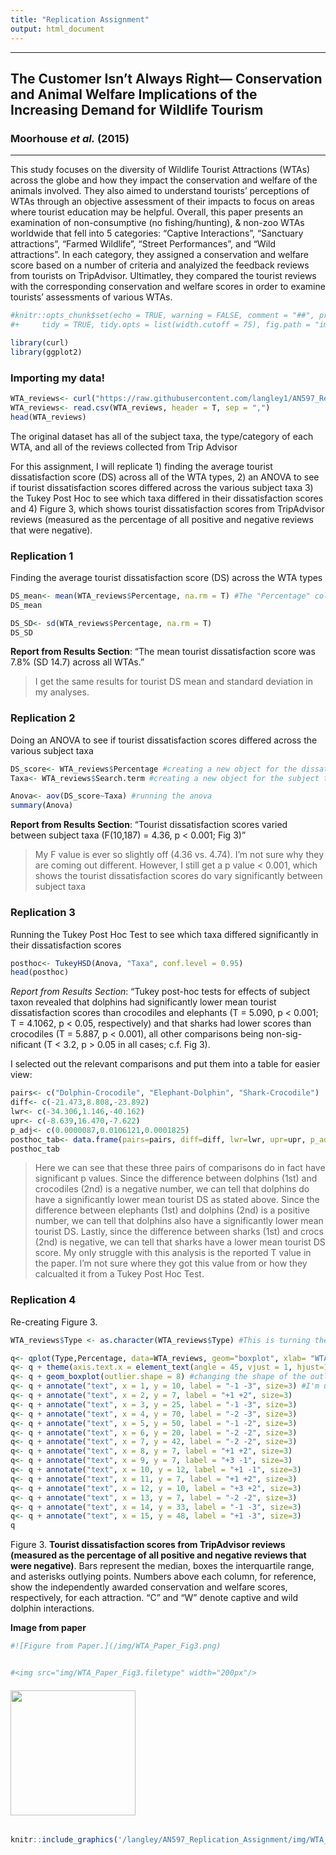 ```yaml
---
title: "Replication Assignment"
output: html_document
---
```


***

## The Customer Isn't Always Right— Conservation and Animal Welfare Implications of the Increasing Demand for Wildlife Tourism

### Moorhouse *et al.* (2015)

***

This study focuses on the diversity of Wildlife Tourist Attractions (WTAs) across the globe and how they impact the conservation and welfare of the animals involved. They also aimed to understand tourists' perceptions of WTAs through an objective assessment of their impacts to focus on areas where tourist education may be helpful. Overall, this paper presents an examination of non-consumptive (no fishing/hunting), & non-zoo WTAs worldwide that fell into 5 categories: "Captive Interactions", "Sanctuary attractions", "Farmed Wildlife", "Street Performances", and "Wild attractions". In each category, they assigned a conservation and welfare score based on a number of criteria and analyized the feedback reviews from tourists on TripAdvisor. Ultimatley, they compared the tourist reviews with the corresponding conservation and welfare scores in order to examine tourists' assessments of various WTAs.

```r
#knitr::opts_chunk$set(echo = TRUE, warning = FALSE, comment = "##", prompt = TRUE, 
#+     tidy = TRUE, tidy.opts = list(width.cutoff = 75), fig.path = "img/")
```



```r
library(curl)
library(ggplot2)
```

### Importing my data!

```r
WTA_reviews<- curl("https://raw.githubusercontent.com/langley1/AN597_Replication_Assignment/master/WTA_Reviews.csv") # I saved their original excel datasheet as a csv, uploaded to my repo, and am pulling it in here using curl
WTA_reviews<- read.csv(WTA_reviews, header = T, sep = ",")
head(WTA_reviews) 
```
The original dataset has all of the subject taxa, the type/category of each WTA, and all of the reviews collected from Trip Advisor

For this assignment, I will replicate 1) finding the average tourist dissatisfaction score (DS) across all of the WTA types, 2) an ANOVA to see if tourist dissatisfaction scores differed across the various subject taxa 3) the Tukey Post Hoc to see which taxa differed in their dissatisfaction scores and 4) Figure 3, which shows tourist dissatisfaction scores from TripAdvisor reviews (measured as the percentage of all positive and negative reviews that were negative). 

### Replication 1

Finding the average tourist dissatisfaction score (DS) across the WTA types
```r
DS_mean<- mean(WTA_reviews$Percentage, na.rm = T) #The "Percentage" column in the dataset is the tourist dissatisfaction scores measured as the percentage of all reviews— discounting ‘average’ reviews— accounted for by negative reviews (i.e. 100 x (negatives /(positives + negatives))), where a low percentage indicates that few tourists had a negative perception of the attraction
DS_mean

DS_SD<- sd(WTA_reviews$Percentage, na.rm = T)
DS_SD
```
**Report from Results Section**: "The mean tourist dissatisfaction score was 7.8% (SD 14.7) across all WTAs."

> I get the same results for tourist DS mean and standard deviation in my analyses. 

### Replication 2

Doing an ANOVA to see if tourist dissatisfaction scores differed across the various subject taxa
```r
DS_score<- WTA_reviews$Percentage #creating a new object for the dissatisfaction score
Taxa<- WTA_reviews$Search.term #creating a new object for the subject taxa

Anova<- aov(DS_score~Taxa) #running the anova
summary(Anova)
```
**Report from Results Section**: "Tourist dissatisfaction scores varied between subject taxa (F(10,187) = 4.36, p < 0.001; Fig 3)"

> My F value is ever so slightly off (4.36 vs. 4.74). I'm not sure why they are coming out different. However, I still get a p value < 0.001, which shows the tourist dissatisfaction scores do vary significantly between subject taxa

### Replication 3

Running the Tukey Post Hoc Test to see which taxa differed significantly in their dissatisfaction scores
```r
posthoc<- TukeyHSD(Anova, "Taxa", conf.level = 0.95)
head(posthoc)
```
*Report from Results Section*: "Tukey post-hoc tests for effects of subject taxon revealed that dolphins had significantly lower mean tourist dissatisfaction scores than crocodiles and elephants (T = 5.090, p < 0.001; T = 4.1062, p < 0.05, respectively) and that sharks had lower scores than crocodiles (T = 5.887, p < 0.001), all other comparisons being non-sig- nificant (T < 3.2, p > 0.05 in all cases; c.f. Fig 3). 

I selected out the relevant comparisons and put them into a table for easier view: 
```r
pairs<- c("Dolphin-Crocodile", "Elephant-Dolphin", "Shark-Crocodile")
diff<- c(-21.473,8.808,-23.892)
lwr<- c(-34.306,1.146,-40.162)
upr<- c(-8.639,16.470,-7.622)
p_adj<- c(0.0000087,0.0106121,0.0001825)
posthoc_tab<- data.frame(pairs=pairs, diff=diff, lwr=lwr, upr=upr, p_adj=p_adj)
posthoc_tab
```

> Here we can see that these three pairs of comparisons do in fact have significant p values. Since the difference between dolphins (1st) and crocodiles (2nd) is a negative number, we can tell that dolphins do have a significantly lower mean tourist DS as stated above. Since the difference between elephants (1st) and dolphins (2nd) is a positive number, we can tell that dolphins also have a significantly lower mean tourist DS. Lastly, since the difference between sharks (1st) and crocs (2nd) is negative, we can tell that sharks have a lower mean tourist DS score. My only struggle with this analysis is the reported T value in the paper. I'm not sure where they got this value from or how they calcualted it from a Tukey Post Hoc Test. 

### Replication 4

Re-creating Figure 3. 
```r
WTA_reviews$Type <- as.character(WTA_reviews$Type) #This is turning the "Type" category into characters rather than factors

q<- qplot(Type,Percentage, data=WTA_reviews, geom="boxplot", xlab= "WTA Type", ylab = "Tourist Dissatisfaction Score (% negative reviews)") 
q<- q + theme(axis.text.x = element_text(angle = 45, vjust = 1, hjust=1)) #putting the x labels on an angle
q<- q + geom_boxplot(outlier.shape = 8) #changing the shape of the outlier points to asterisks
q<- q + annotate("text", x = 1, y = 10, label = "-1 -3", size=3) #I'm using annotate() to manually add in the conservation and welfare scores onto the plot, not sure if this is the most efficient way since I have to do it for every single WTA type
q<- q + annotate("text", x = 2, y = 7, label = "+1 +2", size=3)
q<- q + annotate("text", x = 3, y = 25, label = "-1 -3", size=3)
q<- q + annotate("text", x = 4, y = 70, label = "-2 -3", size=3)
q<- q + annotate("text", x = 5, y = 50, label = "-1 -2", size=3)
q<- q + annotate("text", x = 6, y = 20, label = "-2 -2", size=3)
q<- q + annotate("text", x = 7, y = 42, label = "-2 -2", size=3)
q<- q + annotate("text", x = 8, y = 7, label = "+1 +2", size=3)
q<- q + annotate("text", x = 9, y = 7, label = "+3 -1", size=3)
q<- q + annotate("text", x = 10, y = 12, label = "+1 -1", size=3)
q<- q + annotate("text", x = 11, y = 7, label = "+1 +2", size=3)
q<- q + annotate("text", x = 12, y = 10, label = "+3 +2", size=3)
q<- q + annotate("text", x = 13, y = 7, label = "-2 -2", size=3)
q<- q + annotate("text", x = 14, y = 33, label = "-1 -3", size=3)
q<- q + annotate("text", x = 15, y = 48, label = "+1 -3", size=3)
q
```

Figure 3. **Tourist dissatisfaction scores from TripAdvisor reviews (measured as the percentage of all positive and negative reviews that were negative)**. Bars represent the median, boxes the interquartile range, and asterisks outlying points. Numbers above each column, for reference, show the independently awarded conservation and welfare scores, respectively, for each attraction. “C” and “W” denote captive and wild dolphin interactions.

**Image from paper**
```r
#![Figure from Paper.](/img/WTA_Paper_Fig3.png)


#<img src="img/WTA_Paper_Fig3.filetype" width="200px"/>
```

###### <img src= "/img/WTA_Paper_Fig3.png." width="200px"/>


```r
knitr::include_graphics('/langley/AN597_Replication_Assignment/img/WTA_Paper_Fig3.png')
```
